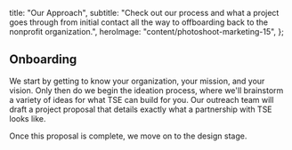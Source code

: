 
  title: "Our Approach",
  subtitle:
    "Check out our process and what a project goes through from initial contact all the way to offboarding back to the nonprofit organization.",
  heroImage: "content/photoshoot-marketing-15",
};

## Onboarding

We start by getting to know your organization, your mission, and your vision. Only then do we begin the ideation process, where we'll brainstorm a variety of ideas for what TSE can build for you. Our outreach team will draft a project proposal that details exactly what a partnership with TSE looks like.

Once this proposal is complete, we move on to the design stage.
